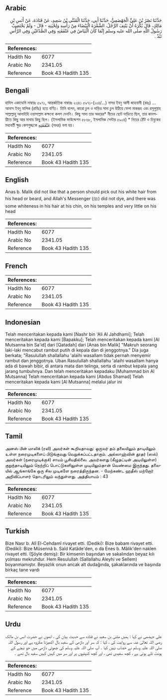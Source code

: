 ## Arabic


<div dir="rtl" lang="ar" style={{fontSize:'larger',backgroundColor:'#f8f9fa',padding:20}}>
حَدَّثَنَا نَصْرُ بْنُ عَلِيٍّ الْجَهْضَمِيُّ، حَدَّثَنَا أَبِي، حَدَّثَنَا الْمُثَنَّى بْنُ سَعِيدٍ، عَنْ قَتَادَةَ، عَنْ أَنَسِ بْنِ مَالِكٍ، قَالَ يُكْرَهُ أَنْ يَنْتِفَ الرَّجُلُ، الشَّعْرَةَ الْبَيْضَاءَ مِنْ رَأْسِهِ وَلِحْيَتِهِ - قَالَ - وَلَمْ يَخْتَضِبْ رَسُولُ اللَّهِ صلى الله عليه وسلم إِنَّمَا كَانَ الْبَيَاضُ فِي عَنْفَقَتِهِ وَفِي الصُّدْغَيْنِ وَفِي الرَّأْسِ نَبْذٌ ‏.‏
</div>
<div style={{backgroundColor:'#f8f9fa',padding:20, marginBottom: 10}}><table> <thead> <tr> <th>References:</th> <th></th> </tr> </thead> <tbody><tr><td>Hadith No</td><td>6077</td></tr><tr><td>Arabic No</td><td>2341.05</td></tr><tr><td>Reference</td><td>Book 43 Hadith 135</td></tr></tbody></table></div>

## Bengali


<div dir="ltr" lang="bn" style={{fontSize:'larger',backgroundColor:'#f8f9fa',padding:20}}>
হাদিস একাডেমি নাম্বারঃ ৫৯৭১, আন্তর্জাতিক নাম্বারঃ ২৩৪১ ৫৯৭১-(১০৪/...) নাসর ইবনু আলী জাহযামী (রহঃ) ... আনাস ইবনু মালিক (রাযিঃ) হতে বর্ণিত। তিনি বলেন, কারো চুল ও দাড়ির সাদা চুল উঠিয়ে ফেলা মাকরূহ এবং রসূলুল্লাহ সাল্লাল্লাহু আলাইহি ওয়াসাল্লাম কক্ষনো কলপ দেননি। কিছু সাদা তার অধরের* নীচের ছোট দাড়িতে ছিল, তার কানপট্টিতে কিছু আর মাথায় কিছু ছিল। (ইসলামিক ফাউন্ডেশন ৫৮৬৮, ইসলামিক সেন্টার ৫৯০৪) * নিচের ঠোঁট ও চিবুকের মধ্যবর্তী ক্ষুদ্র কেশগুচ্ছকে عَنْفَقَتِهِ (অধর) বলা হয়।
</div>
<div style={{backgroundColor:'#f8f9fa',padding:20, marginBottom: 10}}><table> <thead> <tr> <th>References:</th> <th></th> </tr> </thead> <tbody><tr><td>Hadith No</td><td>6077</td></tr><tr><td>Arabic No</td><td>2341.05</td></tr><tr><td>Reference</td><td>Book 43 Hadith 135</td></tr></tbody></table></div>

## English


<div dir="ltr" lang="en" style={{fontSize:'larger',backgroundColor:'#f8f9fa',padding:20}}>
Anas b. Malik did not like that a person should pick out his white hair from his head or beard, and Allah's Messenger (ﷺ) did not dye, and there was some whiteness in his hair at his chin, on his temples and very little on his head
</div>
<div style={{backgroundColor:'#f8f9fa',padding:20, marginBottom: 10}}><table> <thead> <tr> <th>References:</th> <th></th> </tr> </thead> <tbody><tr><td>Hadith No</td><td>6077</td></tr><tr><td>Arabic No</td><td>2341.05</td></tr><tr><td>Reference</td><td>Book 43 Hadith 135</td></tr></tbody></table></div>

## French


<div dir="ltr" lang="fr" style={{fontSize:'larger',backgroundColor:'#f8f9fa',padding:20}}>

</div>
<div style={{backgroundColor:'#f8f9fa',padding:20, marginBottom: 10}}><table> <thead> <tr> <th>References:</th> <th></th> </tr> </thead> <tbody><tr><td>Hadith No</td><td>6077</td></tr><tr><td>Arabic No</td><td>2341.05</td></tr><tr><td>Reference</td><td>Book 43 Hadith 135</td></tr></tbody></table></div>

## Indonesian


<div dir="ltr" lang="id" style={{fontSize:'larger',backgroundColor:'#f8f9fa',padding:20}}>
Telah menceritakan kepada kami [Nashr bin 'Ali Al Jahdhami]; Telah menceritakan kepada kami [Bapakku]; Telah menceritakan kepada kami [Al Mutsanna bin Sa'id] dari [Qatadah] dari [Anas bin Malik] "Makruh seorang laki-laki mencabut rambut putih di kepala dan di jenggotnya." Dia juga berkata; "Rasulullah shallallahu 'alaihi wasallam tidak pernah menyemir rambut dan jenggotnya. Uban Rasulullah shallallahu 'alaihi wasallam hanya ada di bawah bibir, di antara mata dan telinga, serta di rambut kepala yang jarang tumbuhnya. Dan telah menceritakan kepadaku [Muhammad bin Al Mutsanna] Telah menceritakan kepada kami [Abdus Shamad] Telah menceritakan kepada kami [Al Mutsanna] melalui jalur ini
</div>
<div style={{backgroundColor:'#f8f9fa',padding:20, marginBottom: 10}}><table> <thead> <tr> <th>References:</th> <th></th> </tr> </thead> <tbody><tr><td>Hadith No</td><td>6077</td></tr><tr><td>Arabic No</td><td>2341.05</td></tr><tr><td>Reference</td><td>Book 43 Hadith 135</td></tr></tbody></table></div>

## Tamil


<div dir="ltr" lang="ta" style={{fontSize:'larger',backgroundColor:'#f8f9fa',padding:20}}>
அனஸ் பின் மாலிக் (ரலி) அவர்கள் கூறியதாவது: ஒருவர் தம் தலையிலும் தாடியிலும் உள்ள நரைமுடிகளைப் பிடுங்குவது வெறுக்கப்பட்டதாகும். அல்லாஹ்வின் தூதர் (ஸல்) அவர்கள் (நரைமுடிக்குச்) சாயம் பூசியதில்லை. அவர்களது (கீழுதட்டின் அடியிலுள்ள) குறுந்தாடியிலும் நெற்றிப் பொட்டுகளிலுள்ள முடியிலும்தான் வெண்மை இருந்தது. தலையில் ஆங்காங்கே ஒரு சில முடிகளே நரைத்திருந்தன. - மேற்கண்ட ஹதீஸ் மற்றோர் அறிவிப்பாளர் தொடரிலும் வந்துள்ளது. அத்தியாயம் : 43
</div>
<div style={{backgroundColor:'#f8f9fa',padding:20, marginBottom: 10}}><table> <thead> <tr> <th>References:</th> <th></th> </tr> </thead> <tbody><tr><td>Hadith No</td><td>6077</td></tr><tr><td>Arabic No</td><td>2341.05</td></tr><tr><td>Reference</td><td>Book 43 Hadith 135</td></tr></tbody></table></div>

## Turkish


<div dir="ltr" lang="tr" style={{fontSize:'larger',backgroundColor:'#f8f9fa',padding:20}}>
Bize Nasr b. Alî El-Cehdamî rivayet etti. (Dediki): Bize babam rivayet etti. (Dediki): Bize Müsennâ b. Saîd Katâde'den, o da Enes b. Mâlik'den naklen rivayet etti. (Şöyle demiş): Bir kimsenin başından ve sakalından beyaz kılı yolması mekruhdur. Hem Resulullah (Sallallahu Aleyhi ve Sellem) boyanmamıştır. Beyazlık onun ancak alt dudağında, şakaklarında ve başında birkaç tane vardı
</div>
<div style={{backgroundColor:'#f8f9fa',padding:20, marginBottom: 10}}><table> <thead> <tr> <th>References:</th> <th></th> </tr> </thead> <tbody><tr><td>Hadith No</td><td>6077</td></tr><tr><td>Arabic No</td><td>2341.05</td></tr><tr><td>Reference</td><td>Book 43 Hadith 135</td></tr></tbody></table></div>

## Urdu


<div dir="rtl" lang="ur" style={{fontSize:'larger',backgroundColor:'#f8f9fa',padding:20}}>
علی جہضمی نے کہا : ہمیں مثنیٰ بن سعید نے قتادہ سے حدیث بیان کی ، انھوں نے حضرت انس بن مالک رضی اللہ تعالیٰ عنہ سے روایت کی ، کہا : کہ سر اور داڑھی کے سفید بال اکھیڑنا مکروہ ہے اور رسول اللہ صلی اللہ علیہ وسلم نے خضاب نہیں کیا ۔ آپ صلی اللہ علیہ وسلم کی چھوٹی داڑھی میں جو نیچے کے ہونٹ تلے ہوتی ہے ، کچھ سفیدی تھی ، اور کچھ کنپٹیوں پر اور سر میں کہیں کہیں سفید بال تھے ۔
</div>
<div style={{backgroundColor:'#f8f9fa',padding:20, marginBottom: 10}}><table> <thead> <tr> <th>References:</th> <th></th> </tr> </thead> <tbody><tr><td>Hadith No</td><td>6077</td></tr><tr><td>Arabic No</td><td>2341.05</td></tr><tr><td>Reference</td><td>Book 43 Hadith 135</td></tr></tbody></table></div>